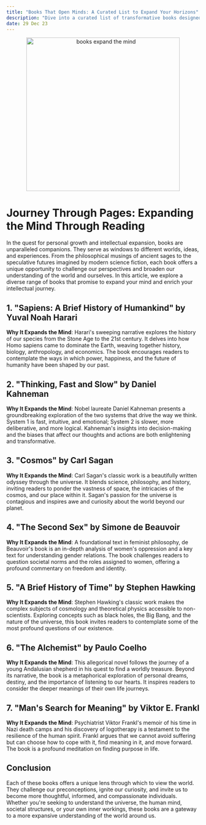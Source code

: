 ```yaml
---
title: "Books That Open Minds: A Curated List to Expand Your Horizons"
description: "Dive into a curated list of transformative books designed to expand your mind, broaden your perspectives, and ignite a lifelong love of learning."
date: 29 Dec 23
---
```



<center>
  <img src="/images/books_expand.png" alt="books expand the mind" width="400" />
</center>

# Journey Through Pages: Expanding the Mind Through Reading

In the quest for personal growth and intellectual expansion, books are unparalleled companions. They serve as windows to different worlds, ideas, and experiences. From the philosophical musings of ancient sages to the speculative futures imagined by modern science fiction, each book offers a unique opportunity to challenge our perspectives and broaden our understanding of the world and ourselves. In this article, we explore a diverse range of books that promise to expand your mind and enrich your intellectual journey.

## 1. "Sapiens: A Brief History of Humankind" by Yuval Noah Harari

**Why It Expands the Mind**: Harari's sweeping narrative explores the history of our species from the Stone Age to the 21st century. It delves into how Homo sapiens came to dominate the Earth, weaving together history, biology, anthropology, and economics. The book encourages readers to contemplate the ways in which power, happiness, and the future of humanity have been shaped by our past.

## 2. "Thinking, Fast and Slow" by Daniel Kahneman

**Why It Expands the Mind**: Nobel laureate Daniel Kahneman presents a groundbreaking exploration of the two systems that drive the way we think. System 1 is fast, intuitive, and emotional; System 2 is slower, more deliberative, and more logical. Kahneman's insights into decision-making and the biases that affect our thoughts and actions are both enlightening and transformative.

## 3. "Cosmos" by Carl Sagan

**Why It Expands the Mind**: Carl Sagan's classic work is a beautifully written odyssey through the universe. It blends science, philosophy, and history, inviting readers to ponder the vastness of space, the intricacies of the cosmos, and our place within it. Sagan's passion for the universe is contagious and inspires awe and curiosity about the world beyond our planet.

## 4. "The Second Sex" by Simone de Beauvoir

**Why It Expands the Mind**: A foundational text in feminist philosophy, de Beauvoir's book is an in-depth analysis of women's oppression and a key text for understanding gender relations. The book challenges readers to question societal norms and the roles assigned to women, offering a profound commentary on freedom and identity.

## 5. "A Brief History of Time" by Stephen Hawking

**Why It Expands the Mind**: Stephen Hawking's classic work makes the complex subjects of cosmology and theoretical physics accessible to non-scientists. Exploring concepts such as black holes, the Big Bang, and the nature of the universe, this book invites readers to contemplate some of the most profound questions of our existence.

## 6. "The Alchemist" by Paulo Coelho

**Why It Expands the Mind**: This allegorical novel follows the journey of a young Andalusian shepherd in his quest to find a worldly treasure. Beyond its narrative, the book is a metaphorical exploration of personal dreams, destiny, and the importance of listening to our hearts. It inspires readers to consider the deeper meanings of their own life journeys.

## 7. "Man's Search for Meaning" by Viktor E. Frankl

**Why It Expands the Mind**: Psychiatrist Viktor Frankl's memoir of his time in Nazi death camps and his discovery of logotherapy is a testament to the resilience of the human spirit. Frankl argues that we cannot avoid suffering but can choose how to cope with it, find meaning in it, and move forward. The book is a profound meditation on finding purpose in life.

## Conclusion

Each of these books offers a unique lens through which to view the world. They challenge our preconceptions, ignite our curiosity, and invite us to become more thoughtful, informed, and compassionate individuals. Whether you're seeking to understand the universe, the human mind, societal structures, or your own inner workings, these books are a gateway to a more expansive understanding of the world around us.
